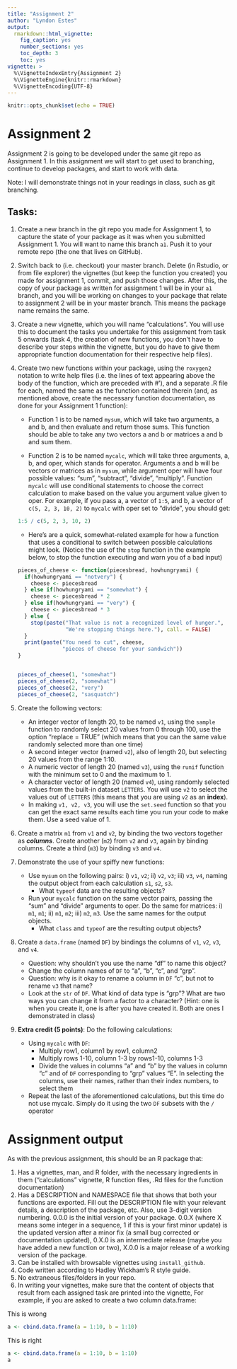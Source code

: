 ```yaml
---
title: "Assignment 2"
author: "Lyndon Estes"
output: 
  rmarkdown::html_vignette:
    fig_caption: yes
    number_sections: yes
    toc_depth: 3
    toc: yes
vignette: >
  %\VignetteIndexEntry{Assignment 2}
  %\VignetteEngine{knitr::rmarkdown}
  %\VignetteEncoding{UTF-8}
---
```


```r
knitr::opts_chunk$set(echo = TRUE)
```

# Assignment 2

Assignment 2 is going to be developed under the same git repo as Assignment 1. In this assignment we will start to get used to branching, continue to develop packages, and start to work with data. 

Note: I will demonstrate things not in your readings in class, such as git branching. 

## Tasks:

1. Create a new branch in the git repo you made for Assignment 1, to capture the state of your package as it was when you submitted Assignment 1. You will want to name this branch `a1`. Push it to your remote repo (the one that lives on GitHub).   
2. Switch back to (i.e. checkout) your master branch. Delete (in Rstudio, or from file explorer) the vignettes (but keep the function you created) you made for assignment 1, commit, and push those changes. After this, the copy of your package as written for assignment 1 will be in your `a1` branch, and you will be working on changes to your package that relate to assignment 2 will be in your master branch. This means the package name remains the same. 
4. Create a new vignette, which you will name "calculations". You will use this to document the tasks you undertake for this assignment from task 5 onwards (task 4, the creation of new functions, you don't have to describe your steps within the vignette, but you do have to give them appropriate function documentation for their respective help files). 
5. Create two new functions within your package, using the `roxygen2` notation to write help files (i.e. the lines of text appearing above the body of the function, which are preceded with #'), and a separate .R file for each, named the same as the function contained therein (and, as mentioned above, create the necessary function documentation, as done for your Assignment 1 function):

    - Function 1 is to be named `mysum`, which will take two arguments, a and b, and then evaluate and return those sums. This function should be able to take any two vectors a and b or matrices a and b and sum them. 
    
    - Function 2 is to be named `mycalc`, which will take three arguments, a, b, and oper, which stands for operator. Arguments a and b will be vectors or matrices as in `mysum`, while argument oper will have four possible values: "sum", "subtract", "divide", "multiply". Function `mycalc` will use conditional statements to choose the correct calculation to make based on the value you argument value given to oper. For example, if you pass a, a vector of `1:5`, and b, a vector of `c(5, 2, 3, 10, 2)` to `mycalc` with oper set to "divide", you should get:  
    
    
    ```r
1:5 / c(5, 2, 3, 10, 2)
    ```



    - Here's are a quick, somewhat-related example for how a function that uses a conditional to switch between possible calculations might look. (Notice the use of the `stop` function in the example below, to stop the function executing and warn you of a bad input)

    ```r
    pieces_of_cheese <- function(piecesbread, howhungryami) {
      if(howhungryami == "notvery") {
        cheese <- piecesbread
      } else if(howhungryami == "somewhat") {
        cheese <- piecesbread * 2
      } else if(howhungryami == "very") {
        cheese <- piecesbread * 3
      } else {
        stop(paste("That value is not a recognized level of hunger.", 
                   "We're stopping things here."), call. = FALSE)
      }
      print(paste("You need to cut", cheese, 
                  "pieces of cheese for your sandwich"))
    }
    
    
    pieces_of_cheese(1, "somewhat")
    pieces_of_cheese(2, "somewhat")
    pieces_of_cheese(2, "very")
    pieces_of_cheese(2, "sasquatch")
    ```
    
6. Create the following vectors: 
    - An integer vector of length 20, to be named `v1`, using the `sample` function to randomly select 20 values from 0 through 100, use the option "replace = TRUE" (which means that you can the same value randomly selected more than one time)
    - A second integer vector (named `v2`), also of length 20, but selecting 20 values from the range 1:10. 
    - A numeric vector of length 20 (named `v3`), using the `runif` function with the minimum set to 0 and the maximum to 1. 
    - A character vector of length 20 (named `v4`), using randomly selected values from the built-in dataset `LETTERS`. You will use `v2` to select the values out of `LETTERS` (this means that you are using `v2` as an __index__). 
    - In making `v1, v2, v3`, you will use the `set.seed` function so that you can get the exact same results each time you run your code to make them. Use a seed value of 1.

7. Create a matrix `m1` from `v1` and `v2`, by binding the two vectors together as ___columns___. Create another (`m2`) from `v2` and `v3`, again by binding columns. Create a third (`m3`) by binding `v3` and `v4 `. 

8. Demonstrate the use of your spiffy new functions: 
    - Use `mysum` on the following pairs: i) `v1`, `v2`; ii) `v2`, `v3`; iii) `v3`, `v4`, naming the output object from each calculation `s1`, `s2`, `s3`.
        - What `typeof` data are the resulting objects?
    - Run your `mycalc` function on the same vector pairs, passing the "sum" and "divide" arguments to oper. Do the same for matrices: i) `m1`, `m1`; ii) `m1`, `m2`; iii) `m2`, `m3`. Use the same names for the output objects. 
        - What `class` and `typeof` are the resulting output objects? 

9. Create a `data.frame` (named `DF`) by bindings the columns of `v1`, `v2`, `v3`, and `v4`. 
    - Question: why shouldn't you use the name "df" to name this object?  
    - Change the column names of `DF` to "a", "b", "c", and "grp". 
    - Question: why is it okay to rename a column in `DF` "c", but not to rename `v3` that name? 
    - Look at the `str` of `DF`. What kind of data type is "grp"? What are two ways you can change it from a factor to a character? (Hint: one is when you create it, one is after you have created it. Both are ones I demonstrated in class) 
     
10. __Extra credit (5 points)__: Do the following calculations:
    - Using `mycalc` with `DF`:
        - Multiply row1, column1 by row1, column2
        - Multiply rows 1-10, column 1-3 by rows1-10, columns 1-3
        - Divide the values in columns "a" and "b" by the values in column "c" and of `DF` corresponding to "grp" values "E". In selecting the columns, use their names, rather than their index numbers, to select them
    - Repeat the last of the aforementioned calculations, but this time do not use mycalc. Simply do it using the two `DF` subsets with the `/` operator
    
# Assignment output

As with the previous assignment, this should be an R package that: 

1. Has a vignettes, man, and R folder, with the necessary ingredients in them ("calculations" vignette, R function files, .Rd files for the function documentation) 
2. Has a DESCRIPTION and NAMESPACE file that shows that both your functions are exported. Fill out the DESCRIPTION file with your relevant details, a description of the package, etc. Also, use 3-digit version numbering. 0.0.0 is the initial version of your package. 0.0.X (where X means some integer in a sequence, 1 if this is your first minor update) is the updated version after a minor fix (a small bug corrected or documentation updated), 0.X.0 is an intermediate release (maybe you have added a new function or two), X.0.0 is a major release of a working version of the package. 
3. Can be installed with browsable vignettes using `install_github`.  
4. Code written according to Hadley Wickham's R style guide. 
5. No extraneous files/folders in your repo. 
6. In writing your vignettes, make sure that the content of objects that result from each assigned task are printed into the vignette, For example, if you are asked to create a two column data.frame:

This is wrong
```r
a <- cbind.data.frame(a = 1:10, b = 1:10)
```

This is right
```r
a <- cbind.data.frame(a = 1:10, b = 1:10)
a
```



